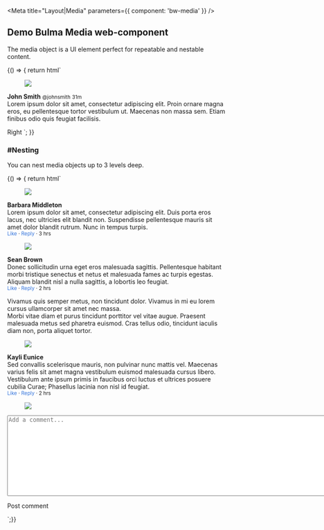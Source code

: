 
<Meta title="Layout|Media" parameters={{ component: 'bw-media' }} />

## Demo Bulma Media web-component

The media object is a UI element perfect for repeatable and nestable content.

<Preview withToolbar>
  <Story name="simple" height="200px">
    {() => { 
      return html`
      <bw-media class="media">
        <figure slot="media-left">
          <p class="image is-64x64">
            <img src="https://bulma.io/images/placeholders/128x128.png" />
          </p>
        </figure>
        <bw-content slot="media-content">
          <p>
            <strong>John Smith</strong> <small>@johnsmith</small> <small>31m</small>
            <br />
            Lorem ipsum dolor sit amet, consectetur adipiscing elit. Proin ornare magna eros, eu
            pellentesque tortor vestibulum ut. Maecenas non massa sem. Etiam finibus odio quis
            feugiat facilisis.
          </p>
        </bw-content>
        <bw-content slot="media-right">
          <bw-button>Right</bw-button>
        </bw-content>
      </bw-media>
    `;
    }}
  </Story>
</Preview>

<Props of="bw-media"/>

### #Nesting
You can nest media objects up to 3 levels deep.

<Preview>
  <Story name="nesting">
    {() => { 
      return html`
    <style>
      a {
        color: #3273dc;
        cursor: pointer;
      }
    </style>
    <div>
      <bw-media >
        <figure slot="media-left">
          <!--- Replace for image component --->
          <p class="image is-64x64">
            <img src="https://bulma.io/images/placeholders/128x128.png">
          </p>
        </figure>
          <div class="content" slot="media-content">
            <p>
              <strong>Barbara Middleton</strong>
              <br>
              Lorem ipsum dolor sit amet, consectetur adipiscing elit. Duis porta eros lacus, nec ultricies elit blandit non. Suspendisse pellentesque mauris sit amet dolor blandit rutrum. Nunc in tempus turpis.
              <br>
              <small><a>Like</a> · <a>Reply</a> · 3 hrs</small>
            </p>
          </div>
          <bw-media slot="media-nested">
            <figure slot="media-left">
              <p class="image is-48x48">
                <img src="https://bulma.io/images/placeholders/96x96.png">
              </p>
            </figure>
            <div slot="media-content">
              <div class="content">
                <p>
                  <strong>Sean Brown</strong>
                  <br>
                  Donec sollicitudin urna eget eros malesuada sagittis. Pellentesque habitant morbi tristique senectus et netus et malesuada fames ac turpis egestas. Aliquam blandit nisl a nulla sagittis, a lobortis leo feugiat.
                  <br>
                  <small><a>Like</a> · <a>Reply</a> · 2 hrs</small>
                </p>
              </div>
              <bw-media>
                <div slot="media-nested">
                Vivamus quis semper metus, non tincidunt dolor. Vivamus in mi eu lorem cursus ullamcorper sit amet nec massa.
                </div>
              </bw-media>
              <bw-media>
                 <div slot="media-nested">
                Morbi vitae diam et purus tincidunt porttitor vel vitae augue. Praesent malesuada metus sed pharetra euismod. Cras tellus odio, tincidunt iaculis diam non, porta aliquet tortor.
                </div>
              </bw-media>
            </div>
          </bw-media>
          <bw-media slot="media-nested">
            <figure slot="media-left">
              <p class="image is-48x48">
                <img src="https://bulma.io/images/placeholders/96x96.png">
              </p>
            </figure>
            <div slot="media-content">
              <bw-content>
                <p>
                  <strong>Kayli Eunice </strong>
                  <br>
                  Sed convallis scelerisque mauris, non pulvinar nunc mattis vel. Maecenas varius felis sit amet magna vestibulum euismod malesuada cursus libero. Vestibulum ante ipsum primis in faucibus orci luctus et ultrices posuere cubilia Curae; Phasellus lacinia non nisl id feugiat.
                  <br>
                  <small><a>Like</a> · <a>Reply</a> · 2 hrs</small>
                </p>
              </bw-content>
            </div>
          </bw-media>
      </bw-media>
      <bw-media>
          <figure slot="media-left">
            <p class="image is-64x64">
              <img src="https://bulma.io/images/placeholders/128x128.png">
            </p>
          </figure>
          <div slot="media-content">
            <div class="field">
              <p class="control">
                <textarea rows="12" cols="100" class="textarea" placeholder="Add a comment..."></textarea>
              </p>
            </div>
            <div class="field">
              <p class="control">
                <bw-button>Post comment</bw-button>
              </p>
            </div>
          </div>
      </bw-media>
    </div>
    `;}}
  </Story>
</Preview>
